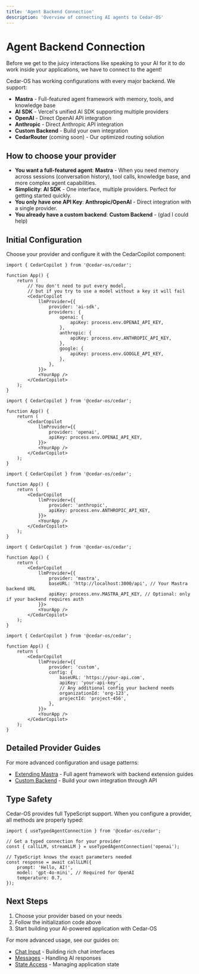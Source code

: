 ```yaml
---
title: 'Agent Backend Connection'
description: 'Overview of connecting AI agents to Cedar-OS'
---
```


# Agent Backend Connection

Before we get to the juicy interactions like speaking to your AI for it to do work inside your applications, we have to connect to the agent!

Cedar-OS has working configurations with every major backend. We support:

- **Mastra** - Full-featured agent framework with memory, tools, and knowledge base
- **AI SDK** - Vercel's unified AI SDK supporting multiple providers
- **OpenAI** - Direct OpenAI API integration
- **Anthropic** - Direct Anthropic API integration
- **Custom Backend** - Build your own integration
- **CedarRouter** (coming soon) - Our optimized routing solution

## How to choose your provider

- **You want a full-featured agent**: **Mastra** - When you need memory across sessions (conversation history), tool calls, knowledge base, and more complex agent capabilities.
- **Simplicity**: **AI SDK** - One interface, multiple providers. Perfect for getting started quickly.
- **You only have one API Key**: **Anthropic/OpenAI** - Direct integration with a single provider.
- **You already have a custom backend**: **Custom Backend** - (glad I could help)

## Initial Configuration

Choose your provider and configure it with the CedarCopilot component:

<CodeGroup>

```tsx AI SDK
import { CedarCopilot } from '@cedar-os/cedar';

function App() {
	return (
		// You don't need to put every model,
		// but if you try to use a model without a key it will fail
		<CedarCopilot
			llmProvider={{
				provider: 'ai-sdk',
				providers: {
					openai: {
						apiKey: process.env.OPENAI_API_KEY,
					},
					anthropic: {
						apiKey: process.env.ANTHROPIC_API_KEY,
					},
					google: {
						apiKey: process.env.GOOGLE_API_KEY,
					},
				},
			}}>
			<YourApp />
		</CedarCopilot>
	);
}
```

```tsx OpenAI
import { CedarCopilot } from '@cedar-os/cedar';

function App() {
	return (
		<CedarCopilot
			llmProvider={{
				provider: 'openai',
				apiKey: process.env.OPENAI_API_KEY,
			}}>
			<YourApp />
		</CedarCopilot>
	);
}
```

```tsx Anthropic
import { CedarCopilot } from '@cedar-os/cedar';

function App() {
	return (
		<CedarCopilot
			llmProvider={{
				provider: 'anthropic',
				apiKey: process.env.ANTHROPIC_API_KEY,
			}}>
			<YourApp />
		</CedarCopilot>
	);
}
```

```tsx Mastra
import { CedarCopilot } from '@cedar-os/cedar';

function App() {
	return (
		<CedarCopilot
			llmProvider={{
				provider: 'mastra',
				baseURL: 'http://localhost:3000/api', // Your Mastra backend URL
				apiKey: process.env.MASTRA_API_KEY, // Optional: only if your backend requires auth
			}}>
			<YourApp />
		</CedarCopilot>
	);
}
```

```tsx Custom Backend
import { CedarCopilot } from '@cedar-os/cedar';

function App() {
	return (
		<CedarCopilot
			llmProvider={{
				provider: 'custom',
				config: {
					baseURL: 'https://your-api.com',
					apiKey: 'your-api-key',
					// Any additional config your backend needs
					organizationId: 'org-123',
					projectId: 'project-456',
				},
			}}>
			<YourApp />
		</CedarCopilot>
	);
}
```

</CodeGroup>

## Detailed Provider Guides

For more advanced configuration and usage patterns:

- [Extending Mastra](/getting-started/agent-backend-connection/mastra) - Full agent framework with backend extension guides
- [Custom Backend](/getting-started/agent-backend-connection/custom) - Build your own integration through API

## Type Safety

Cedar-OS provides full TypeScript support. When you configure a provider, all methods are properly typed:

```tsx
import { useTypedAgentConnection } from '@cedar-os/cedar';

// Get a typed connection for your provider
const { callLLM, streamLLM } = useTypedAgentConnection('openai');

// TypeScript knows the exact parameters needed
const response = await callLLM({
	prompt: 'Hello, AI!',
	model: 'gpt-4o-mini', // Required for OpenAI
	temperature: 0.7,
});
```

## Next Steps

1. Choose your provider based on your needs
2. Follow the initialization code above
3. Start building your AI-powered application with Cedar-OS

For more advanced usage, see our guides on:

- [Chat Input](/getting-started/chat-input/overview) - Building rich chat interfaces
- [Messages](/getting-started/messages/overview) - Handling AI responses
- [State Access](/getting-started/state-access/overview) - Managing application state
